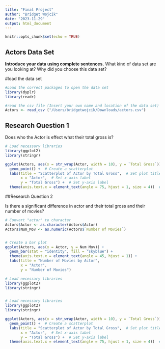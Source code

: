```yaml
---
title: "Final Project"
author: "Bridget Wojcik"
date: "2023-11-29"
output: html_document
---
```


```r
knitr::opts_chunk$set(echo = TRUE)
```

## Actors Data Set
**Introduce your data using complete sentences.**  What kind of data set are you looking at? Why did you choose this data set?

#load the data set
```r
#Load the correct packages to open the data set
library(dyplr) 
library(readr)

#read the csv file (Insert your own name and location of the data set) 
Actors <- read_csv ("/Users/bridgetwojcik/Downloads/actors.csv")
```

## Research Question 1

Does who the Actor is effect what their total gross is?

```r
# Load necessary libraries
library(ggplot2)
library(stringr)  

ggplot(Actors, aes(x = str_wrap(Actor, width = 10), y = `Total Gross`)) +
  geom_point() +  # Create a scatterplot
  labs(title = "Scatterplot of Actor by Total Gross",  # Set plot title
       x = "Actor",  # Set x-axis label
       y = "Total Gross") +  # Set y-axis label
  theme(axis.text.x = element_text(angle = 75, hjust = 1, size = 4))  # Adjust x-axis text angle and size
```

##Research Question 2 

Is there a significant difference in actor and their total gross and their number of movies? 

```r
# Convert "actor" to character
Actors$Actor <- as.character(Actors$Actor)
Actors$Num_Mov <- as.numeric(Actors$`Number of Movies`)


# Create a bar plot
ggplot(Actors, aes(x = Actor, y = Num_Mov)) +
  geom_bar(stat = "identity", fill = "skyblue") +
  theme(axis.text.x = element_text(angle = 45, hjust = 1)) +
  labs(title = "Number of Movies by Actor",
       x = "Actor",
       y = "Number of Movies")

# Load necessary libraries
library(ggplot2)
library(stringr)  


# Load necessary libraries
library(ggplot2)
library(stringr)  

ggplot(Actors, aes(x = str_wrap(Actor, width = 10), y = `Total Gross`)) +
  geom_point() +  # Create a scatterplot
  labs(title = "Scatterplot of Actor by Total Gross",  # Set plot title
       x = "Actor",  # Set x-axis label
       y = "Total Gross") +  # Set y-axis label
  theme(axis.text.x = element_text(angle = 75, hjust = 1, size = 4))  # Adjust x-axis text angle and size
        
```
